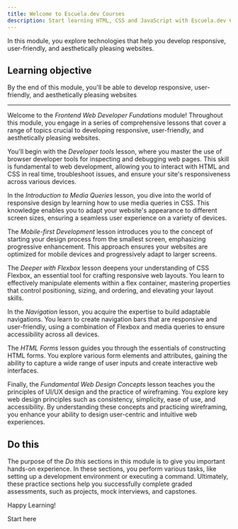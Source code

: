 ```yaml
---
title: Welcome to Escuela.dev Courses
description: Start learning HTML, CSS and JavaScript with Escuela.dev Courses.
---
```


In this module, you explore technologies that help you develop responsive, user-friendly, and aesthetically pleasing websites.

## Learning objective

By the end of this module, you'll be able to develop responsive, user-friendly, and aesthetically pleasing websites

---

Welcome to the _Frontend Web Developer Fundations_ module! Throughout this module, you engage in a series of comprehensive lessons that cover a range of topics crucial to developing responsive, user-friendly, and aesthetically pleasing websites.

You'll begin with the _Developer tools_ lesson, where you master the use of browser developer tools for inspecting and debugging web pages. This skill is fundamental to web development, allowing you to interact with HTML and CSS in real time, troubleshoot issues, and ensure your site's responsiveness across various devices.

In the _Introduction to Media Queries_ lesson, you dive into the world of responsive design by learning how to use media queries in CSS. This knowledge enables you to adapt your website's appearance to different screen sizes, ensuring a seamless user experience on a variety of devices.

The _Mobile-first Development_ lesson introduces you to the concept of starting your design process from the smallest screen, emphasizing progressive enhancement. This approach ensures your websites are optimized for mobile devices and progressively adapt to larger screens.

The _Deeper with Flexbox_ lesson deepens your understanding of CSS Flexbox, an essential tool for crafting responsive web layouts. You learn to effectively manipulate elements within a flex container, mastering properties that control positioning, sizing, and ordering, and elevating your layout skills.

In the _Navigation_ lesson, you acquire the expertise to build adaptable navigations. You learn to create navigation bars that are responsive and user-friendly, using a combination of Flexbox and media queries to ensure accessibility across all devices.

The _HTML Forms_ lesson guides you through the essentials of constructing HTML forms. You explore various form elements and attributes, gaining the ability to capture a wide range of user inputs and create interactive web interfaces.

Finally, the _Fundamental Web Design Concepts_ lesson teaches you the principles of UI/UX design and the practice of wireframing. You explore key web design principles such as consistency, simplicity, ease of use, and accessibility. By understanding these concepts and practicing wireframing, you enhance your ability to design user-centric and intuitive web experiences.

## Do this

The purpose of the _Do this_ sections in this module is to give you important hands-on experience. In these sections, you perform various tasks, like setting up a development environment or executing a command. Ultimately, these practice sections help you successfully complete graded assessments, such as projects, mock interviews, and capstones.

Happy Learning!

<LinkButton href="/courses/module-01-frontend-web-developer-foundations/01-overview/content/">Start here</LinkButton>

